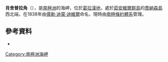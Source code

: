 {{Coord|63|32|S|56|42|W|source:GNIS|display=title}}

'''肖舍普拉角'''（{{lang-en|Chaucheprat Point}}），是[[南極洲|南極洲]]的海岬，位於[[葛拉漢地|葛拉漢地]]，處於[[茹安維爾群島|茹安維爾群島]]的[[喬納森島|喬納森島]]西北端，在1838年由[[儒勒·迪蒙·迪維爾|儒勒·迪蒙·迪維爾]]命名，現時由[[南極條約體系|南極條約體系]]管理。

==參考資料==
* {{usgs-gazetteer|id=2683}}

{{DEFAULTSORT:Chaucheprat Point}}
[[Category:南極洲海岬|Category:南極洲海岬]]


{{JoinvilleIsland-geo-stub}}